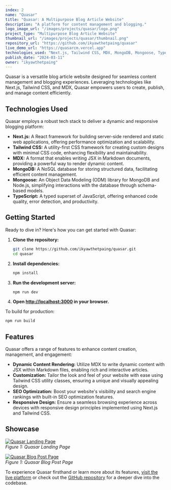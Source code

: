 ```yaml
---
index: 2
name: "Quasar"
title: "Quasar: A Multipurpose Blog Article Website"
description: "A platform for content management and blogging."
logo_image_url: "/images/projects/quasar/logo.png"
project_type: "Multipurpose Blog Article Website"
thumbnail_url: "/images/projects/quasar/thumbnail.png"
repository_url: "https://github.com/ikyawthetpaing/quasar"
live_demo_url: "https://quasarcm.vercel.app"
technologies_used: "Next.js, Tailwind CSS, MDX, MongoDB, Mongoose, TypeScript"
publish_date: "2024-03-11"
owner: "ikyawthetpaing"
---
```


Quasar is a versatile blog article website designed for seamless content management and blogging experiences. Leveraging technologies like Next.js, Tailwind CSS, and MDX, Quasar empowers users to create, publish, and manage content efficiently.

## Technologies Used

Quasar employs a robust tech stack to deliver a dynamic and responsive blogging platform:

- **Next.js:** A React framework for building server-side rendered and static web applications, offering performance optimization and scalability.
- **Tailwind CSS:** A utility-first CSS framework for creating custom designs with minimal CSS code, enhancing flexibility and maintainability.
- **MDX:** A format that enables writing JSX in Markdown documents, providing a powerful way to render dynamic content.
- **MongoDB:** A NoSQL database for storing structured data, facilitating efficient content management.
- **Mongoose:** An Object Data Modeling (ODM) library for MongoDB and Node.js, simplifying interactions with the database through schema-based models.
- **TypeScript:** A typed superset of JavaScript, offering enhanced code quality, error detection, and productivity.

## Getting Started

Ready to dive in? Here's how you can get started with Quasar:

1. **Clone the repository:**

   ```bash
   git clone https://github.com/ikyawthetpaing/quasar.git
   cd quasar
   ```

2. **Install dependencies:**

   ```bash
   npm install
   ```

3. **Run the development server:**

   ```bash
   npm run dev
   ```

4. **Open [http://localhost:3000](http://localhost:3000) in your browser.**

To build for production:

```bash
npm run build
```

## Features

Quasar offers a range of features to enhance content creation, management, and engagement:

- **Dynamic Content Rendering:** Utilize MDX to write dynamic content with JSX within Markdown files, enabling rich and interactive articles.
- **Customization:** Tailor the look and feel of your website with ease using Tailwind CSS utility classes, ensuring a unique and visually appealing design.
- **SEO Optimization:** Boost your website's visibility and search engine rankings with built-in SEO optimization features.
- **Responsive Design:** Ensure a seamless browsing experience across devices with responsive design principles implemented using Next.js and Tailwind CSS.

## Showcase

[![Quasar Landing Page](/images/projects/quasar/showcase/landing.png)](https://quasarcm.vercel.app)  
_Figure 1: Quasar Landing Page_

[![Quasar Blog Post Page](/images/projects/quasar/showcase/post.png)](https://quasarcm.vercel.app/blog/exploring-the-mountains)  
_Figure 1: Quasar Blog Post Page_

To experience Quasar firsthand or learn more about its features, [visit the live platform](https://quasarcm.vercel.app) or check out the [GitHub repository](https://github.com/ikyawthetpaing/quasar) for a deeper dive into the codebase.
